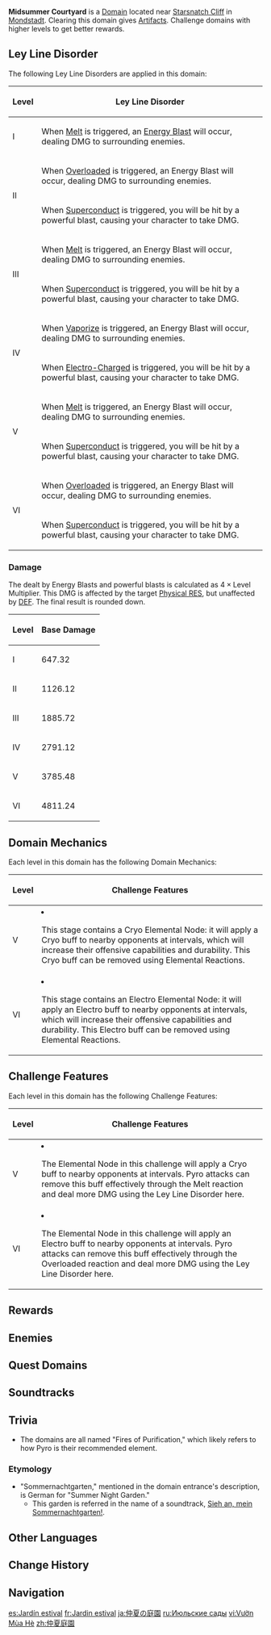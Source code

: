 {{Domain Infobox
|image        = Domain Midsummer Courtyard.png
|type         = Blessing
|description  = With the fall of the ancient lost civilization, the once prosperous and magnificent Sommernachtgarten was also buried underground, leaving only its ancient trees and stones to remember its past glory.
|region       = Mondstadt
|area         = Starfell Valley
|subarea      = Starsnatch Cliff
|requiredAR   = 22/25/30/35/40/45
|recLevel     = 34/47/59/69/80/90
|recElements  = Pyro
}}
{{Description|This ancient blessed altar is filled with Pyro-fearing monsters.<br>You shall earn priceless Artifacts, if &mdash; and only if &mdash; you can pass the trial.}}
'''Midsummer Courtyard''' is a [[Domain]] located near [[Starsnatch Cliff]] in [[Mondstadt]]. Clearing this domain gives [[Artifacts]]. Challenge domains with higher levels to get better rewards.

==Ley Line Disorder==
The following Ley Line Disorders are applied in this domain:
{| class="wikitable"
!Level
!Ley Line Disorder
|-
!I
|When [[Melt]] is triggered, an [[Energy Blast]] will occur, dealing DMG to surrounding enemies.
|-
!rowspan=2|II
|When [[Overloaded]] is triggered, an Energy Blast will occur, dealing DMG to surrounding enemies.
|-
|When [[Superconduct]] is triggered, you will be hit by a powerful blast, causing your character to take DMG.
|-
!rowspan=2|III
|When [[Melt]] is triggered, an Energy Blast will occur, dealing DMG to surrounding enemies.
|-
|When [[Superconduct]] is triggered, you will be hit by a powerful blast, causing your character to take DMG.
|-
!rowspan=2|IV
|When [[Vaporize]] is triggered, an Energy Blast will occur, dealing DMG to surrounding enemies.
|-
|When [[Electro-Charged]] is triggered, you will be hit by a powerful blast, causing your character to take DMG.
|-
!rowspan=2|V
|When [[Melt]] is triggered, an Energy Blast will occur, dealing DMG to surrounding enemies.
|-
|When [[Superconduct]] is triggered, you will be hit by a powerful blast, causing your character to take DMG.
|-
!rowspan=2| VI
|When [[Overloaded]] is triggered, an Energy Blast will occur, dealing DMG to surrounding enemies.
|-
|When [[Superconduct]] is triggered, you will be hit by a powerful blast, causing your character to take DMG.
|}

===Damage===
{{See also|Elemental Reaction/Level Scaling#Level Multiplier}}
The {{Color|Physical DMG}} dealt by Energy Blasts and powerful blasts is calculated as <math>4 \times \text{Level Multiplier}</math>. This DMG is affected by the target [[Physical RES]], but unaffected by [[DEF]]. The final result is rounded down.

{| class="wikitable align-center"
! Level !! Base Damage
|-
! I
| 647.32
|-
! II
| 1126.12
|-
! III
| 1885.72
|-
! IV
| 2791.12
|-
! V
| 3785.48
|-
! VI
| 4811.24
|}

==Domain Mechanics==
Each level in this domain has the following Domain Mechanics:
{| class="wikitable"
!Level
!Challenge Features
|-
!V
|<li>This stage contains a Cryo Elemental Node: it will apply a Cryo buff to nearby opponents at intervals, which will increase their offensive capabilities and durability. This Cryo buff can be removed using Elemental Reactions.</li>
|-
!VI
|<li>This stage contains an Electro Elemental Node: it will apply an Electro buff to nearby opponents at intervals, which will increase their offensive capabilities and durability. This Electro buff can be removed using Elemental Reactions.</li>
|}

==Challenge Features==
Each level in this domain has the following Challenge Features:
{| class="wikitable"
!Level
!Challenge Features
|-
!V
|<li>The Elemental Node in this challenge will apply a Cryo buff to nearby opponents at intervals. Pyro attacks can remove this buff effectively through the Melt reaction and deal more DMG using the Ley Line Disorder here.</li>
|-
!VI
|<li>The Elemental Node in this challenge will apply an Electro buff to nearby opponents at intervals. Pyro attacks can remove this buff effectively through the Overloaded reaction and deal more DMG using the Ley Line Disorder here.</li>
|}

==Rewards==
{{Domain Levels/Blessing
|sets=Adventurer,Resolution of Sojourner,Thundering Fury,Thundersoother
}}

==Enemies==
{{Domain Enemies
|domain=Fires of Purification
|target1=Defeat 26 opponents within 300 seconds
|enemies1=Cryo Slime*5;Large Cryo Slime*1;Hydro Slime*2;Large Hydro Slime*2;Wooden Shield Hilichurl Guard*15;Cryo Abyss Mage
|target2=Defeat 12 opponents within 300 seconds
|enemies2=Electro Slime*7;Large Electro Slime*1;Large Electro Slime*1/{{Aura|Engulfing Storm}};Mutant Electro Slime*2;Fatui Electro Cicin Mage*1/{{Aura|Lightning Bolt Matrix}}
|target3=Defeat 14 opponents within 360 seconds
|enemies3=Cryo Slime*9;Large Cryo Slime*4;Cryo Abyss Mage*1/{{Aura|Condensed Ice}}
|target4=Defeat 15 opponents within 360 seconds
|enemies4=Hydro Slime*8;Large Hydro Slime*4;Large Hydro Slime*1/{{Aura|Slowing Water}};Hydro Abyss Mage*1/{{Aura|Mist Bubble}};Hydro Samachurl
|target5=Defeat 5 opponents within 360 seconds
|enemies5=Large Cryo Slime*2;Large Cryo Slime*1/{{Aura|Freezing Filament}};Cryo Abyss Mage*1/{{Aura|Freezing Filament}};Cryo Abyss Mage*1
|note5=<br>
*There is a {{Cryo}} Elemental Node in the center that will periodically imbue enemies with Cryo, applying a massive [[RES]] and [[DEF]] buff until the Cryo status is removed.

|target6=Defeat 7 opponents within 360 seconds
|enemies6=Large Electro Slime*2;Large Electro Slime*1/{{Aura|Engulfing Storm}};Mutant Electro Slime*2//Fatui Electro Cicin Mage*1;Fatui Electro Cicin Mage*1/{{Aura|Lightning Bolt Matrix}}
|note6=<br>
*There is an {{Electro}} Elemental Node in the center that will periodically imbue enemies with Electro, applying a massive RES buff and reducing enemy [[cooldown]]s until the Electro status is removed.
}}

==Quest Domains==
{{Quest Domains}}

==Soundtracks==
{{Soundtracks by Category Table|type=domain}}

==Trivia==
* The domains are all named "Fires of Purification," which likely refers to how Pyro is their recommended element.

===Etymology===
* "Sommernachtgarten," mentioned in the domain entrance's description, is German for "Summer Night Garden."
** This garden is referred in the name of a soundtrack, [[Sieh an, mein Sommernachtgarten!]].

==Other Languages==
{{Other Languages
|en      = Midsummer Courtyard
|zhs     = 仲夏庭园
|zhs_rm  = Zhòngxià Tíngyuán
|zht     = 仲夏庭園
|zht_rm  = Zhòngxià Tíngyuán
|zh_tl   = Midsummer Garden
|ja      = 仲夏の庭園
|ja_rm   = Chuuka no Teien{{Assumed}}
|ja_tl   = Garden of Midsummer
|ko      = 한 여름의 {{tt|정원|庭園}}
|ko_rm   = Han Yeoreum-ui Jeong'won
|ko_tl   = Garden of Midsummer
|es      = Jardín estival
|es_tl   = Summer Garden
|fr      = Jardin estival
|fr_tl   = Summer Garden
|ru      = Июльские сады
|ru_tl   = July Gardens
|th      = สวนฤดูร้อน
|th_rm   = Suan Rue-du-ron
|th_tl   = Summer Garden
|vi      = Vườn Mùa Hè
|vi_tl   = Summer Garden
|de      = Mittsommerhof
|de_tl   = Midsummer-Courtyard
|id      = Midsummer Courtyard
|pt      = Jardim do Verão
|pt_tl   = Garden of the Summer
|tr      = Yaz Ortası Bahçesi
|tr_tl   = Midsummer Garden
|it      = Cortile di Mezzestate
|it_tl   = 
}}

==Change History==
{{Change History|1.0}}

==Navigation==
{{Domain Navbox|Permanent}}

[[es:Jardín estival]]
[[fr:Jardin estival]]
[[ja:仲夏の庭園]]
[[ru:Июльские сады]]
[[vi:Vườn Mùa Hè]]
[[zh:仲夏庭園]]